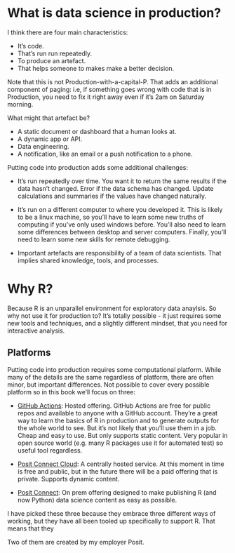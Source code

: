 # What is data science in production?

I think there are four main characteristics:

* It's code.
* That's run run repeatedly.
* To produce an artefact.
* That helps someone to makes make a better decision.

Note that this is not Production-with-a-capital-P. That adds an additional component of paging: i.e, if something goes wrong with code that is in Production, you need to fix it right away even if it's 2am on Saturday morning.

What might that artefact be?

* A static document or dashboard that a human looks at.
* A dynamic app or API.
* Data engineering.
* A notification, like an email or a push notification to a phone.

Putting code into production adds some additional challenges:

* It's run repeatedly over time. You want it to return the same results if the data hasn't changed. Error if the data schema has changed. Update calculations and summaries if the values have changed naturally.

* It's run on a different computer to where you developed it. This is likely to be a linux machine, so you'll have to learn some new truths of computing if you've only used windows before. You'll also need to learn some differences between desktop and server computers. Finally, you'll need to learn some new skills for remote debugging.

* Important artefacts are responsibility of a team of data scientists. That implies shared knowledge, tools, and processes.

# Why R?

Because R is an unparallel environment for exploratory data anaylsis. So why not use it for production to? It's totally possible - it just requires some new tools and techniques, and a slightly different mindset, that you need for interactive analysis.

## Platforms

Putting code into production requires some computational platform. While many of the details are the same regardless of platform, there are often minor, but important differences. Not possible to cover every possible platform so in this book we'll focus on three:

* [GitHub Actions](https://docs.github.com/en/actions): Hosted offering. GitHub Actions are free for public repos and available to anyone with a GitHub account. They're a great way to learn the basics of R in production and to generate outputs for the whole world to see. But it's not likely that you'll use them in a job. Cheap and easy to use. But only supports static content. Very popular in open source world (e.g. many R packages use it for automated test) so useful tool regardless.

* [Posit Connect Cloud](https://connect.posit.cloud): A centrally hosted service. At this moment in time is free and public, but in the future there will be a paid offering that is private. Supports dynamic content.

* [Posit Connect](https://posit.co/products/enterprise/connect/): On prem offering designed to make publishing R (and now Python) data science content as easy as possible. 

I have picked these three because they embrace three different ways of working, but they have all been tooled up specifically to support R. That means that they 

Two of them are created by my employer Posit. 
